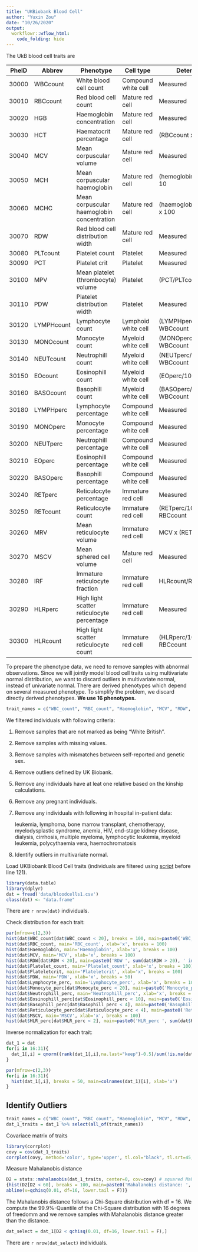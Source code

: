 ```yaml
---
title: "UKBiobank Blood Cell"
author: "Yuxin Zou"
date: "10/26/2020"
output: 
  workflowr::wflow_html:
    code_folding: hide
---
```


The UkB blood cell traits are

PheID | Abbrev    | Phenotype                                  | Cell type          | Determination
------|-----------|--------------------------------------------|--------------------|--------------
30000 | WBCcount  | White blood cell count                     | Compound white cell| Measured
30010 | RBCcount  | Red blood cell count                       | Mature red cell    | Measured
30020 | HGB       | Haemoglobin concentration                  | Mature red cell    | Measured
30030 | HCT       | Haematocrit percentage                     | Mature red cell    | (RBCcount x MCV) / 10
30040 | MCV       | Mean corpuscular volume                    | Mature red cell    | Measured
30050 | MCH       | Mean corpuscular haemoglobin               | Mature red cell    | (hemoglobin/RBCcount) x 10
30060 | MCHC      | Mean corpuscular haemoglobin concentration | Mature red cell    | (haemoglobin/haematocrit) x 100
30070 | RDW       | Red blood cell distribution width          | Mature red cell    | Measured
30080 | PLTcount  | Platelet count                             | Platelet           | Measured
30090 | PCT       | Platelet crit                              | Platelet           | Measured
30100 | MPV       | Mean platelet (thrombocyte) volume         | Platelet           | (PCT/PLTcount) x 10000
30110 | PDW       | Platelet distribution width                | Platelet           | Measured
30120 | LYMPHcount| Lymphocyte count                           | Lymphoid white cell| (LYMPHperc/100) x WBCcount
30130 | MONOcount | Monocyte count                             | Myeloid white cell | (MONOperc/100) x WBCcount
30140 | NEUTcount | Neutrophill count                          | Myeloid white cell | (NEUTperc/100) x WBCcount
30150 | EOcount   | Eosinophill count                          | Myeloid white cell | (EOperc/100) x WBCcount
30160 | BASOcount | Basophill count                            | Myeloid white cell | (BASOperc/100) x WBCcount
30180 | LYMPHperc | Lymphocyte percentage                      | Compound white cell| Measured
30190 | MONOperc  | Monocyte percentage                        | Compound white cell| Measured
30200 | NEUTperc  | Neutrophill percentage                     | Compound white cell| Measured
30210 | EOperc    | Eosinophill percentage                     | Compound white cell| Measured
30220 | BASOperc  | Basophill percentage                       | Compound white cell| Measured
30240 | RETperc   | Reticulocyte percentage                    | Immature red cell  | Measured
30250 | RETcount  | Reticulocyte count                         | Immature red cell  | (RETperc/100) × RBCcount
30260 | MRV       | Mean reticulocyte volume                   | Immature red cell  | MCV x (RETperc/100)
30270 | MSCV      | Mean sphered cell volume                   | Mature red cell    | Measured
30280 | IRF       | Immature reticulocyte fraction             | Immature red cell  | HLRcount/RETcount
30290 | HLRperc   | High light scatter reticulocyte percentage | Immature red cell  | Measured
30300 | HLRcount  | High light scatter reticulocyte count      | Immature red cell  | (HLRperc/100) × RBCcount

To prepare the phenotype data, we need to remove samples with abnormal observations. Since we will jointly model blood cell traits using multivariate normal distribution, we want to discard outliers in multivariate normal, instead of univariate normal. There are derived phenotypes which depend on several measured phenotype. To simplify the problem, we discard directly derived phenotypes. **We use 16 phenotypes.**

```r
trait_names = c("WBC_count", "RBC_count", "Haemoglobin", "MCV", "RDW", "Platelet_count", "Plateletcrit", "PDW", "Lymphocyte_perc", "Monocyte_perc", "Neutrophill_perc", "Eosinophill_perc", "Basophill_perc", "Reticulocyte_perc", "MSCV", "HLR_perc")
```

We filtered individuals with following criteria:

1. Remove samples that are not marked as being "White British".

2. Remove samples with missing values.

3. Remove samples with mismatches between self-reported and genetic sex.

4. Remove outliers defined by UK Biobank.

5. Remove any individuals have at leat one relative based on the kinship calculations.

6. Remove any pregnant individuals.

7. Remove any individuals with following in hospital in-patient data:
    
    leukemia, lymphoma, bone marrow transplant, chemotherapy, myelodysplastic syndrome, anemia, HIV, end-stage kidney disease, dialysis, cirrhosis, multiple myeloma, lymphocytic leukemia, myeloid leukemia, polycythaemia vera, haemochromatosis

8. Identify outliers in multivariate normal.


Load UKBiobank Blood Cell traits (individuals are filtered using [script](scripts/get_bloodcells.R) before line 121).
```r
library(data.table)
library(dplyr)
dat = fread('data/bloodcells1.csv')
class(dat) <- "data.frame"
```
There are `r nrow(dat)` individuals.

Check distribution for each trait:
```r
par(mfrow=c(2,3))
hist(dat$WBC_count[dat$WBC_count < 20], breaks = 100, main=paste0('WBC_count ', sum(dat$WBC_count > 20), ' inds > 20'), xlab='x')
hist(dat$RBC_count, main='RBC_count', xlab='x', breaks = 100)
hist(dat$Haemoglobin, main='Haemoglobin', xlab='x', breaks = 100)
hist(dat$MCV, main='MCV', xlab='x', breaks = 100)
hist(dat$RDW[dat$RDW < 20], main=paste0('RDW ', sum(dat$RDW > 20), ' inds > 20'), xlab='x', breaks = 100)
hist(dat$Platelet_count, main='Platelet_count', xlab='x', breaks = 100)
hist(dat$Plateletcrit, main='Plateletcrit', xlab='x', breaks = 100)
hist(dat$PDW, main='PDW', xlab='x', breaks = 50)
hist(dat$Lymphocyte_perc, main='Lymphocyte_perc', xlab='x', breaks = 100)
hist(dat$Monocyte_perc[dat$Monocyte_perc < 20], main=paste0('Monocyte_perc ', sum(dat$Monocyte_perc > 20), ' inds > 20'), xlab='x', breaks = 100)
hist(dat$Neutrophill_perc, main='Neutrophill_perc', xlab='x', breaks = 100)
hist(dat$Eosinophill_perc[dat$Eosinophill_perc < 10], main=paste0('Eosinophill_perc ', sum(dat$Eosinophill_perc > 10), ' inds > 10'), xlab='x', breaks = 100)
hist(dat$Basophill_perc[dat$Basophill_perc < 4], main=paste0('Basophill_perc ', sum(dat$Basophill_perc > 4), ' inds > 4'), xlab='x', breaks = 50)
hist(dat$Reticulocyte_perc[dat$Reticulocyte_perc < 4], main=paste0('Reticulocyte_perc ', sum(dat$Reticulocyte_perc > 4), ' inds > 4'), xlab='x', breaks = 50)
hist(dat$MSCV, main='MSCV', xlab='x', breaks = 100)
hist(dat$HLR_perc[dat$HLR_perc < 2], main=paste0('HLR_perc ', sum(dat$HLR_perc > 2), ' inds > 2'), xlab='x', breaks = 50)
```

Inverse normalization for each trait:
```r
dat_1 = dat
for(i in 16:31){
  dat_1[,i] = qnorm((rank(dat_1[,i],na.last="keep")-0.5)/sum(!is.na(dat_1[,i])))
}
```

```r
par(mfrow=c(2,3))
for(i in 16:31){
  hist(dat_1[,i], breaks = 50, main=colnames(dat_1)[i], xlab='x')
}
```

## Identify Outliers

```r
trait_names = c("WBC_count", "RBC_count", "Haemoglobin", "MCV", "RDW", "Platelet_count", "Plateletcrit", "PDW", "Lymphocyte_perc", "Monocyte_perc", "Neutrophill_perc", "Eosinophill_perc", "Basophill_perc", "Reticulocyte_perc", "MSCV", "HLR_perc")
dat_1_traits = dat_1 %>% select(all_of(trait_names))
```

Covariace matrix of traits
```r
library(corrplot)
covy = cov(dat_1_traits)
corrplot(covy, method='color', type='upper', tl.col="black", tl.srt=45, is.corr = FALSE)
```

Measure Mahalanobis distance
```r
D2 = stats::mahalanobis(dat_1_traits, center=0, cov=covy) # squared Mahalanobis distance
{hist(D2[D2 < 60], breaks = 100, main=paste0('Mahalanobis distance: ', sum(D2 > 60), ' inds D2 > 60'),  xlab='D2')
abline(v=qchisq(0.01, df=16, lower.tail = F))}
```

The Mahalanobis distance follows a Chi-Square distribution with df = 16. We compute the 99.9%-Quantile of the Chi-Square
distribution with 16 degrees of freedomm and we remove samples with Mahalanobis distance greater than the distance.
```r
dat_select = dat_1[D2 < qchisq(0.01, df=16, lower.tail = F),]
```

There are `r nrow(dat_select)` individuals.


